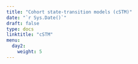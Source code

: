 ---
title: "Cohort state-transition models (cSTM)"
date: "`r Sys.Date()`"
draft: false
type: docs
linktitle: "cSTM"
menu:
  day2:
    weight: 5
---

<!-- ## R code demo & walkthrough - 3-state Markov model with time-dependency -->

<!-- [Download demo code](../../../Course_Modularization/Markov models/Markov 3-state/Markov_3state_time.Rmd) -->

<!-- ## Exercise - Markov Sick-Sicker model with time dependency -->

<!-- [Download exercise handout](../../../Course_Modularization/Markov models/Markov Sick-Sicker/exercise worksheets/markov_sick-sicker_time_exercise.html) -->

<!-- [Download data](../../../Course_Modularization/Markov models/Markov Sick-Sicker/solutions/HMD_USA_Mx_2015.csv) -->

<!-- [Download excercise template](../../../Course_Modularization/Markov models/Markov Sick-Sicker/templates/markov_sick-sicker_time_template.Rmd) -->

<!-- [Download excercise solutions](../../../Course_Modularization/Markov models/Markov Sick-Sicker/solutions/markov_sick-sicker_time_solutions.Rmd) -->